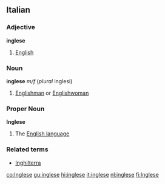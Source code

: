 ==Italian==
===Adjective===
'''inglese'''
#[[English]]

===Noun===
'''inglese''' ''m/f'' (''plural'' inglesi)
#[[Englishman]] or [[Englishwoman]]

===Proper Noun===
'''Inglese'''
#The [[English language]]

===Related terms===
*[[Inghilterra]]

[[co:Inglese]]
[[gu:inglese]]
[[hi:inglese]]
[[it:inglese]]
[[nl:inglese]]
[[fi:Inglese]]